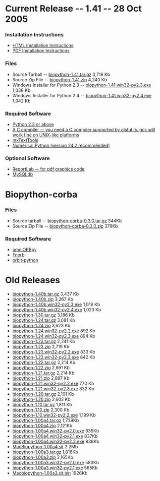 = Current Release -- 1.41 -- 28 Oct 2005 =

=== Installation Instructions ===

* [http://biopython.org/DIST/docs/install/Installation.html HTML Installation Instructions]
* [http://biopython.org/DIST/docs/install/Installation.pdf PDF Installation Instructions]

=== Files ===

* Source Tarball -- [http://biopython.org/DIST/biopython-1.41.tar.gz biopython-1.41.tar.gz] 3,718 Kb
* Source Zip File -- [http://biopython.org/DIST/biopython-1.41.zip biopython-1.41.zip] 4,240 Kb
* Windows Installer for Python 2.3 -- [http://biopython.org/DIST/biopython-1.41.win32-py2.3.exe biopython-1.41.win32-py2.3.exe] 1,038 Kb
* Windows Installer for Python 2.4 -- [http://biopython.org/DIST/biopython-1.41.win32-py2.4.exe biopython-1.41.win32-py2.4.exe] 1,042 Kb

=== Required Software ===

* [http://www.python.org Python 2.3 or above]
* [http://www.python.org/doc/current/inst/inst.html A C compiler -- you need a C compiler supported by distutils. gcc will work fine on UNIX-like platforms]
* [http://www.lemburg.com/files/python/mxTextTools.html mxTextTools]
* [http://sourceforge.net/projects/numpy Numerical Python (version 24.2 recommended)]

=== Optional Software ===

* [http://www.reportlab.org/downloads.html ReportLab -- for pdf graphics code]
* [http://sourceforge.net/projects/mysql-python MySQLdb]

= Biopython-corba =

=== Files ===

* Source tarball -- [http://biopython.open-bio.org/DIST/biopython-corba-0.3.0.tar.gz biopython-corba-0.3.0.tar.gz] 344Kb
* Source Zip File -- [http://biopython.open-bio.org/DIST/biopython-corba-0.3.0.zip biopython-corba-0.3.0.zip] 378Kb

=== Required Software ===

* [http://omniorb.sourceforge.net omniORBpy]
* [http://fnorb.sourceforge.net Fnorb]
* [http://sourceforge.net/projects/orbit-python orbit-python]

= Old Releases =

* [http://biopython.open-bio.org/DIST/biopython-1.40b.tar.gz biopython-1.40b.tar.gz] 3,437 Kb
* [http://biopython.open-bio.org/DIST/biopython-1.40b.zip biopython-1.40b.zip] 3,267 Kb
* [http://biopython.open-bio.org/DIST/biopython-1.40b.win32-py2.3.exe biopython-1.40b.win32-py2.3.exe] 1,019 Kb
* [http://biopython.open-bio.org/DIST/biopython-1.40b.win32-py2.4.exe biopython-1.40b.win32-py2.4.exe] 1,023 Kb
* [http://biopython.open-bio.org/DIST/biopython-1.30.tar.gz biopython-1.30.tar.gz] 3,186 Kb
* [http://biopython.open-bio.org/DIST/biopython-1.24.tar.gz biopython-1.24.tar.gz] 3,081 Kb
* [http://biopython.open-bio.org/DIST/biopython-1.24.zip biopython-1.24.zip] 3,623 Kb
* [http://biopython.open-bio.org/DIST/biopython-1.24.win32-py2.2.exe biopython-1.24.win32-py2.2.exe] 892 Kb
* [http://biopython.open-bio.org/DIST/biopython-1.24.win32-py2.3.exe biopython-1.24.win32-py2.3.exe] 894 Kb
* [http://biopython.open-bio.org/DIST/biopython-1.23.tar.gz biopython-1.23.tar.gz] 2,241 Kb
* [http://biopython.open-bio.org/DIST/biopython-1.23.zip biopython-1.23.zip] 2,719 Kb
* [http://biopython.open-bio.org/DIST/biopython-1.23.win32-py2.2.exe biopython-1.23.win32-py2.2.exe] 833 Kb
* [http://biopython.open-bio.org/DIST/biopython-1.23.win32-py2.3.exe biopython-1.23.win32-py2.3.exe] 842 Kb
* [http://biopython.open-bio.org/DIST/biopython-1.22.tar.gz biopython-1.22.tar.gz] 2,214 Kb
* [http://biopython.open-bio.org/DIST/biopython-1.22.zip biopython-1.22.zip] 2,691 Kb
* [http://biopython.open-bio.org/DIST/biopython-1.21.tar.gz biopython-1.21.tar.gz] 2,214 Kb
* [http://biopython.open-bio.org/DIST/biopython-1.21.zip biopython-1.21.zip] 2,897 Kb
* [http://biopython.open-bio.org/DIST/biopython-1.21.win32-py2.2.exe biopython-1.21.win32-py2.2.exe] 770 Kb
* [http://biopython.open-bio.org/DIST/biopython-1.21.win32-py2.3.exe biopython-1.21.win32-py2.3.exe] 832 Kb
* [http://biopython.open-bio.org/DIST/biopython-1.20.tar.gz biopython-1.20.tar.gz] 2,101 Kb
* [http://biopython.open-bio.org/DIST/biopython-1.20.zip biopython-1.20.zip] 2,602 Kb
* [http://biopython.open-bio.org/DIST/biopython-1.10.tar.gz biopython-1.10.tar.gz] 1,811 Kb
* [http://biopython.open-bio.org/DIST/biopython-1.10.zip biopython-1.10.zip] 2,300 Kb
* [http://biopython.open-bio.org/DIST/biopython-1.10.win32-py2.2.exe biopython-1.10.win32-py2.2.exe] 1,199 Kb
* [http://biopython.open-bio.org/DIST/biopython-1.00a4.tar.gz biopython-1.00a4.tar.gz] 1,739Kb
* [http://biopython.open-bio.org/DIST/biopython-1.00a4.zip biopython-1.00a4.zip] 2,121Kb
* [http://biopython.open-bio.org/DIST/biopython-1.00a4.win32-py2.0.exe biopython-1.00a4.win32-py2.0.exe] 835Kb
* [http://biopython.open-bio.org/DIST/biopython-1.00a4.win32-py2.1.exe biopython-1.00a4.win32-py2.1.exe] 837Kb
* [http://biopython.open-bio.org/DIST/biopython-1.00a4.win32-py2.2.exe biopython-1.00a4.win32-py2.2.exe] 838Kb
* [http://biopython.open-bio.org/DIST/MacBiopython-1.00a4.sit MacBiopython-1.00a4.sit] 2.2Mb
* [http://biopython.open-bio.org/DIST/biopython-1.00a3.tar.gz biopython-1.00a3.tar.gz] 1,816Kb
* [http://biopython.open-bio.org/DIST/biopython-1.00a3.zip biopython-1.00a3.zip] 2,165Kb
* [http://biopython.open-bio.org/DIST/biopython-1.00a3.win32-py2.0.exe biopython-1.00a3.win32-py2.0.exe] 583Kb
* [http://biopython.open-bio.org/DIST/biopython-1.00a3.win32-py2.1.exe biopython-1.00a3.win32-py2.1.exe] 585Kb
* [http://biopython.open-bio.org/DIST/Macbiopython-1.00a3.sit.bin Macbiopython-1.00a3.sit.bin] 1926Kb